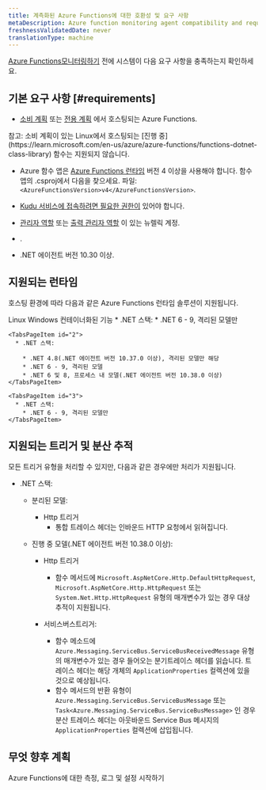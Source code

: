 ```yaml
---
title: 계측화된 Azure Functions에 대한 호환성 및 요구 사항
metaDescription: Azure function monitoring agent compatibility and requirements.
freshnessValidatedDate: never
translationType: machine
---
```


[Azure Functions모니터링하기](/docs/serverless-function-monitoring/azure-function-monitoring/install-serverless-azure-monitoring/) 전에 시스템이 다음 요구 사항을 충족하는지 확인하세요.

## 기본 요구 사항 [#requirements]

* [소비 계획](https://learn.microsoft.com/en-us/azure/azure-functions/consumption-plan) 또는 [전용 계획](https://learn.microsoft.com/en-us/azure/azure-functions/dedicated-plan) 에서 호스팅되는 Azure Functions.

<Callout variant="important">
  참고: 소비 계획이 있는 Linux에서 호스팅되는 [진행 중](https://learn.microsoft.com/en-us/azure/azure-functions/functions-dotnet-class-library) 함수는 지원되지 않습니다.
</Callout>

* Azure 함수 앱은 [Azure Functions 런타임](https://learn.microsoft.com/en-us/azure/azure-functions/functions-versions) 버전 4 이상을 사용해야 합니다. 함수 앱의 .csproj에서 다음을 찾으세요. 파일: `<AzureFunctionsVersion>v4</AzureFunctionsVersion>`.

* [Kudu 서비스에 접속하려면 필요한 권한이](https://learn.microsoft.com/en-us/azure/app-service/resources-kudu#access-kudu-for-your-app) 있어야 합니다.

* [관리자 역할](/docs/accounts/original-accounts-billing/original-users-roles/users-roles-original-user-model/#roles) 또는 [출력 관리자 역할](/docs/accounts/original-accounts-billing/original-users-roles/users-roles-original-user-model#add-on) 이 있는 뉴렐릭 계정.

* <InlinePopover type="userKey" />.

* .NET 에이전트 버전 10.30 이상.

## 지원되는 런타임

호스팅 환경에 따라 다음과 같은 Azure Functions 런타임 솔루션이 지원됩니다.

<Tabs>
  <TabsBar>
    <TabsBarItem id="1">Linux</TabsBarItem> <TabsBarItem id="2">Windows</TabsBarItem> <TabsBarItem id="3">컨테이너화된 기능</TabsBarItem>
  </TabsBar>

  <TabsPages>
    <TabsPageItem id="1">
      * .NET 스택:
        * .NET 6 - 9, 격리된 모델만
    </TabsPageItem>

    <TabsPageItem id="2">
      * .NET 스택:

        * .NET 4.8(.NET 에이전트 버전 10.37.0 이상), 격리된 모델만 해당
        * .NET 6 - 9, 격리된 모델
        * .NET 6 및 8, 프로세스 내 모델(.NET 에이전트 버전 10.38.0 이상)
    </TabsPageItem>

    <TabsPageItem id="3">
      * .NET 스택:
        * .NET 6 - 9, 격리된 모델만
    </TabsPageItem>
  </TabsPages>
</Tabs>

## 지원되는 트리거 및 분산 추적

모든 트리거 유형을 처리할 수 있지만, 다음과 같은 경우에만 처리가 지원됩니다.

* .NET 스택:

  * 분리된 모델:
    * Http 트리거
      * 통합 트레이스 헤더는 인바운드 HTTP 요청에서 읽혀집니다.

  * 진행 중 모델(.NET 에이전트 버전 10.38.0 이상):

    * Http 트리거
      * 함수 메서드에 `Microsoft.AspNetCore.Http.DefaultHttpRequest`, `Microsoft.AspNetCore.Http.HttpRequest` 또는 `System.Net.Http.HttpRequest` 유형의 매개변수가 있는 경우 대상 추적이 지원됩니다.

    * 서비스버스트리거:

      * 함수 메소드에 `Azure.Messaging.ServiceBus.ServiceBusReceivedMessage` 유형의 매개변수가 있는 경우 들어오는 분기트레이스 헤더를 읽습니다. 트레이스 헤더는 해당 개체의 `ApplicationProperties` 컬렉션에 있을 것으로 예상됩니다.
      * 함수 메서드의 반환 유형이 `Azure.Messaging.ServiceBus.ServiceBusMessage` 또는 `Task<Azure.Messaging.ServiceBus.ServiceBusMessage>` 인 경우 분산 트레이스 헤더는 아웃바운드 Service Bus 메시지의 `ApplicationProperties` 컬렉션에 삽입됩니다.

## 무엇 향후 계획

<DocTiles>
  <DocTile title="Azure Functions 모니터링 설치 및 구성" path="/docs/serverless-function-monitoring/azure-function-monitoring/install-serverless-azure-monitoring">
    Azure Functions에 대한 측정, 로그 및 설정 시작하기
  </DocTile>
</DocTiles>